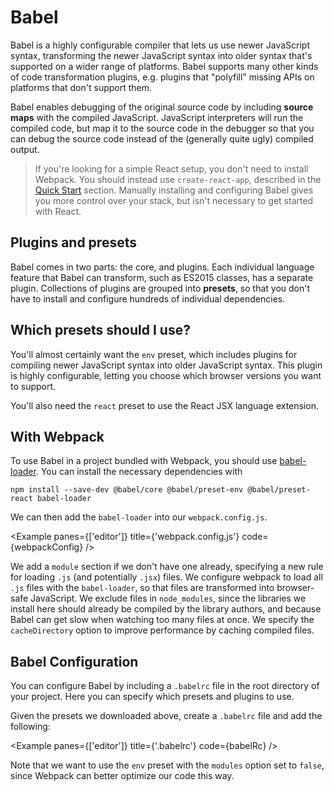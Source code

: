 
# Babel

Babel is a highly configurable compiler that lets us use newer JavaScript syntax, transforming the newer JavaScript syntax into older syntax that's supported on a wider range of platforms. Babel supports many other kinds of code transformation plugins, e.g. plugins that "polyfill" missing APIs on platforms that don't support them.

Babel enables debugging of the original source code by including **source maps** with the compiled JavaScript. JavaScript interpreters will run the compiled code, but map it to the source code in the debugger so that you can debug the source code instead of the (generally quite ugly) compiled output.

> If you're looking for a simple React setup, you don't need to install Webpack. You should instead use `create-react-app`, described in the [Quick Start](/environment/quick_start) section. Manually installing and configuring Babel gives you more control over your stack, but isn't necessary to get started with React.

## Plugins and presets

Babel comes in two parts: the core, and plugins. Each individual language feature that Babel can transform, such as ES2015 classes, has a separate plugin. Collections of plugins are grouped into **presets**, so that you don't have to install and configure hundreds of individual dependencies.

## Which presets should I use?

You'll almost certainly want the `env` preset, which includes plugins for compiling newer JavaScript syntax into older JavaScript syntax. This plugin is highly configurable, letting you choose which browser versions you want to support.

You'll also need the `react` preset to use the React JSX language extension.

## With Webpack

To use Babel in a project bundled with Webpack, you should use [babel-loader](https://github.com/babel/babel-loader). You can install the necessary dependencies with

```
npm install --save-dev @babel/core @babel/preset-env @babel/preset-react babel-loader
```

We can then add the `babel-loader` into our `webpack.config.js`.

<Example panes={['editor']} title={'webpack.config.js'} code={webpackConfig} />

We add a `module` section if we don't have one already, specifying a new rule for loading `.js` (and potentially `.jsx`) files. We configure webpack to load all `.js` files with the `babel-loader`, so that files are transformed into browser-safe JavaScript. We exclude files in `node_modules`, since the libraries we install here should already be compiled by the library authors, and because Babel can get slow when watching too many files at once. We specify the `cacheDirectory` option to improve performance by caching compiled files.

## Babel Configuration

You can configure Babel by including a `.babelrc` file in the root directory of your project. Here you can specify which presets and plugins to use.

Given the presets we downloaded above, create a `.babelrc` file and add the following:

<Example panes={['editor']} title={'.babelrc'} code={babelRc} />

Note that we want to use the `env` preset with the `modules` option set to `false`, since Webpack can better optimize our code this way.
